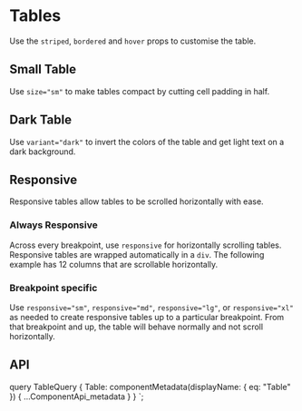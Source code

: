 

# Tables

Use the `striped`, `bordered` and `hover` props to customise the table.

<ReactPlayground codeText={TableBasic} />

## Small Table

Use `size="sm"` to make tables compact by cutting cell padding in half.

<ReactPlayground codeText={TableSmall} />

## Dark Table

Use `variant="dark"` to invert the colors of the table and get light text 
on a dark background.

<ReactPlayground codeText={TableDark} />

## Responsive

Responsive tables allow tables to be scrolled horizontally with ease.

### Always Responsive

Across every breakpoint, use `responsive` for horizontally scrolling tables. 
Responsive tables are wrapped automatically in a `div`. The following example 
has 12 columns that are scrollable horizontally.

<ReactPlayground codeText={TableResponsive} />

### Breakpoint specific

Use `responsive="sm"`, `responsive="md"`, `responsive="lg"`, or `responsive="xl"` 
as needed to create responsive tables up to a particular breakpoint. From that 
breakpoint and up, the table will behave normally and not scroll horizontally.

<ReactPlayground codeText={TableResponsiveBreakpoints} />

## API

<ComponentApi metadata={props.data.Table} />

  query TableQuery {
    Table: componentMetadata(displayName: { eq: "Table" }) {
      ...ComponentApi_metadata
    }
  }
`;
